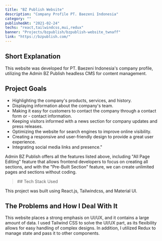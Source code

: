 ```yaml
---
title: "BZ Publish Website"
description: "Company Profile PT. Baezeni Indonesia"
category: ""
publishedAt: "2021-02-24"
techs: "react,tailwindcss,mui,redux"
banner: "Projects/bzpublish/bzpublish-website_twnaff"
link: "https://bzpublish.com/"
---
```


## Short Explanation

This website was developed for PT. Baezeni Indonesia's company profile, utilizing the Admin BZ Publish headless CMS for content management.

## Project Goals

- Highlighting the company's products, services, and history.
- Displaying information about the company's team.
- Making it easy for customers to contact the company through a contact form or - contact information.
- Keeping visitors informed with a news section for company updates and press releases.
- Optimizing the website for search engines to improve online visibility.
- Creating a responsive and user-friendly design to provide a great user experience.
- Integrating social media links and presence."

Admin BZ Publish offers all the features listed above, including "All Page Editing" feature that allows frontend developers to focus on creating all sections, and with the "Pre-Built Section" feature, we can create unlimited pages and sections without coding.

<blockquote className="with-icons">
  ## Tech Stack Used
  <div className="not-prose mt-2">
    <TechIcons techs={["react", "tailwindcss", "mui", "redux"]} />
  </div>
</blockquote>

This project was built using React.js, Tailwindcss, and Material UI.

## The Problems and How I Deal With It

This website places a strong emphasis on UI/UX, and it contains a large amount of data. I used Tailwind CSS to solve the UI/UX part, as its flexibility allows for easy handling of complex designs. In addition, I utilized Redux to manage state and pass it to other components.
